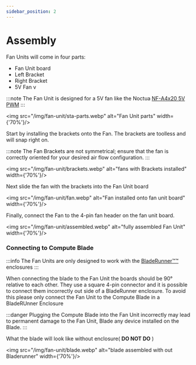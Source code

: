 ```yaml
---
sidebar_position: 2
---
```


# Assembly

Fan Units will come in four parts:
- Fan Unit board
- Left Bracket
- Right Bracket
- 5V Fan v

:::note
    The Fan Unit is designed for a 5V fan like the Noctua [NF-A4x20 5V PWM](https://noctua.at/en/products/fan/nf-a4x20-5v-pwm)
:::

<img src="/img/fan-unit/sta-parts.webp" alt="Fan Unit parts" width={'70%'}/>

Start by installing the brackets onto the Fan. The brackets are toolless and will snap right on.

:::note
    The Fan Brackets are not symmetrical; ensure that the fan is correctly oriented for your desired air flow configuration.
:::

<img src="/img/fan-unit/brackets.webp" alt="fans with Brackets installed" width={'70%'}/>

Next slide the fan with the brackets into the Fan Unit board

<img src="/img/fan-unit/fan.webp" alt="Fan installed onto fan unit board" width={'70%'}/>

Finally, connect the Fan to the 4-pin fan header on the fan unit board.

<img src="/img/fan-unit/assembled.webp" alt="fully assembled Fan Unit" width={'70%'}/>

### Connecting to Compute Blade
:::info
    The Fan Units are only designed to work with the [BladeRunner™™️](/bladerunner) enclosures
:::

When connecting the blade to the Fan Unit the boards should be 90° relative to each other. They use a square 4-pin connector and it is possible to connect them incorrectly out side of a BladeRunner enclosure. To avoid this please only connect the Fan Unit to the Compute Blade in a BladeRUnner Enclosure

:::danger
    Plugging the Compute Blade into the Fan Unit incorrectly may lead to permanent damage to the Fan Unit, Blade any device installed on the Blade.
:::

What the blade will look like without enclosure( **DO NOT DO** )

<img src="/img/fan-unit/blade.webp" alt="blade assembled with out Bladerunner" width={'70%'}/>

